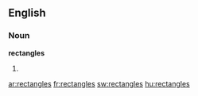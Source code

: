 ==English==
===Noun===
'''rectangles'''
# {{plural of|[[rectangle]]}}

[[ar:rectangles]]
[[fr:rectangles]]
[[sw:rectangles]]
[[hu:rectangles]]